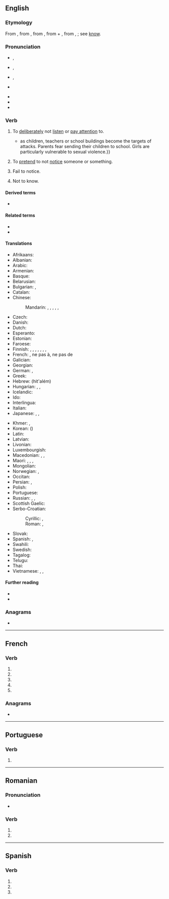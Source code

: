 {{also|ignoré}}
==English==

===Etymology===
{{root|en|ine-pro|*ǵneh₃-}}
From {{etyl|fr|en}} {{m|fr|ignorer}}, from {{etyl|la|en}} {{m|la|ignōrō||to have no knowledge of, mistake, take no notice of, ignore}}, from {{m|la|ignārus||not knowing}}, from {{m|la|in}} + {{m|la|gnārus||knowing}}, from {{m|la|gnōscō}}, {{m|la|nōscō}}; see [[know]].

===Pronunciation===
* {{a|RP}} {{enPR|ĭgnôʹ}}, {{IPA|en|/ɪɡˈnɔː/}}
* {{a|US}} {{enPR|ĭgnôrʹ}}, {{IPA|en|/ɪɡˈnɔɹ/}}
* {{a|rhotic|horse-hoarse}} {{enPR|ĭgnōrʹ}}, {{IPA|en|/ɪɡˈno(ː)ɹ/}}
* {{a|nonrhotic|horse-hoarse}} {{IPA|en|/ɪɡˈnoə/}}
* {{audio|en|En-us-ignore.ogg|Audio (US)}}
* {{rhymes|en|ɔː(ɹ)}}
* {{hyphenation|en|ig|nore}}

===Verb===
{{en-verb}} {{tlb|en|transitive}}

# To [[deliberately]] not [[listen]] or [[pay attention]] to.
#: {{ux|en|A problem '''ignored''' is a problem doubled.}}
#* {{quote-journal|en|date=2013-07-19|author=[http://www.theguardian.com/profile/marktran Mark Tran]
|volume=189|issue=6|page=1|magazine={{w|The Guardian Weekly}}
|title=[http://www.theguardian.com/global-development/2013/jul/12/war-denying-children-education Denied an education by war]
|passage=One particularly damaging, but often '''ignored''', effect of conflict on education is the proliferation of attacks on schools{{...}}as children, teachers or school buildings become the targets of attacks. Parents fear sending their children to school. Girls are particularly vulnerable to sexual violence.}}
#: {{syn|en|misheed|neglect|unmind|unheed|Thesaurus:ignore}}
#: {{ant|en|notice|recognize|watch|Thesaurus:pay attention}}
# To [[pretend]] to not [[notice]] someone or something.
#: {{syn|en|connive|dissimulate|overlook|[[turn a blind eye]] to|[[wink]] at}}
#: {{ant|en|notice|observe}}
# {{lb|en|obsolete}} Fail to notice.
#: {{syn|en|misheed|overlook|Thesaurus:fail to notice}}
# {{lb|en|obsolete}} Not to know.
#: {{syn|en|be [[ignorant]] of}}
#: {{ant|en|know}}

====Derived terms====
* {{l|en|ignorable}}

====Related terms====
* {{l|en|ignorance}}
* {{l|en|ignorant}}

====Translations====
{{trans-top|to deliberately pay no attention to}}
* Afrikaans: {{t|af|ignoreer}}
* Albanian: {{t|sq|injoroj}}
* Arabic: {{t|ar|تَجَاهَلَ}}
* Armenian: {{t+|hy|անտեսել}}
* Basque: {{t-needed|eu}}
* Belarusian: {{t|be|ігнарава́ць|impf|pf|sc=Cyrl}}
* Bulgarian: {{t+|bg|игнорирам}}, {{t+|bg|пренебрегвам}}
* Catalan: {{t+|ca|ignorar}}
* Chinese:
*: Mandarin: {{t+|cmn|忽視|sc=Hani}}, {{t+|cmn|忽视|tr=hūshì|sc=Hani}}, {{t+|cmn|忽略|tr=hūlüè|sc=Hani}}, {{t+|cmn|不理|tr=bù lǐ|sc=Hani}}, {{t+|cmn|不問|sc=Hani}}, {{t+|cmn|不问|tr=bù wèn|sc=Hani}}
* Czech: {{t+|cs|ignorovat}}
* Danish: {{t|da|ignorere}}
* Dutch: {{t+|nl|negeren}}
* Esperanto: {{t+|eo|ignori}}
* Estonian: {{t|et|tagasi lükkama}}
* Faroese: {{t-needed|fo}}
* Finnish: {{t+|fi|sivuuttaa}}, {{t|fi|jättää huomiotta}}, {{t|fi|[[ei]] [[ottaa huomioon]]}}, {{t|fi|[[olla]] [[huomata|huomaamatta]]}}, {{t|fi|[[nonsaleerata]]}}, {{t|fi|[[ignoroida]]}}, {{t|fi|[[olla]] [[välittää|välittämättä]]}}, {{t|fi|[[ei]] [[välittää]]}}
* French: {{t+|fr|ignorer}}, ne pas {{t+|fr|prêter attention}} à, ne pas {{t+|fr|tenir compte}} de
* Galician: {{t+|gl|ignorar}}
* Georgian: {{t|ka|უგულებელყოფს}}
* German: {{t+|de|ignorieren}}, {{t+|de|missachten}}
* Greek: {{t+|el|αγνοώ}}
* Hebrew: {{t+|he|הִתְעַלֵּם}} (hit'além)
* Hungarian: {{t|hu|nem vesz tudomást róla}}, {{t+|hu|elutasít}}, {{t+|hu|figyelmen kívül hagy}}
* Icelandic: {{t|is|hunsa}}
* Ido: {{t+|io|ignorar}}
* Interlingua: {{t|ia|ignorar}}
* Italian: {{t+|it|ignorare}}
* Japanese: {{t+|ja|無視|alt=無視する|tr=mushi suru}}, {{t+|ja|忽略|alt=忽略する|tr=kotsuryaku suru}}, {{t|ja|知らん顔|alt=知らん顔する|tr=shirankao suru}}
{{trans-mid}}
* Khmer: {{t|km|មិនធ្វើដឹងធ្វើឬ|tr=mɨn tvəə dəŋ tvəə rɨɨ|sc=Khmr}}, {{t|km|ធ្វើថ្លង់ធ្វើគ|tr=tvəə tlɑŋ tvəə kɔɔ|sc=Khmr}}
* Korean: {{t+|ko|무시하다}} ({{t|ko|[[無視]]-}})
* Latin: {{t|la|ignōrō}}
* Latvian: {{t|lv|noraidīt}}
* Livonian: {{t|liv|tāgiž likkõ}}
* Luxembourgish: {{t|lb|ignoréieren}}
* Macedonian: {{t|mk|игнорира}}, {{t|mk|пренебрегне }}, {{t|mk|запостави }}
* Maori: {{t|mi|pī}}, {{t|mi|whakangongo}}, {{t|mi|whakatuturi}}, {{t|mi|whakaririka}} {{qualifier|provocation}}
* Mongolian: {{t-needed|mn}}
* Norwegian: {{t|no|ignorere}}, {{t|no|overse}}
* Occitan: {{t+|oc|ignorar}}
* Persian: {{t|fa|چشم‌پوشی کردن|tr=čašm-puši kardan|sc=fa-Arab}}, {{t+|fa|نادیده گرفتن|tr=nâdide gereftan|sc=fa-Arab}}
* Polish: {{t+|pl|ignorować}}
* Portuguese: {{t+|pt|ignorar}}
* Russian: {{t+|ru|игнори́ровать}}, {{t+|ru|пренебрега́ть}}, {{t|ru|не принима́ть во внима́ние}}
* Scottish Gaelic: {{t|gd|leig seachad}}
* Serbo-Croatian:
*: Cyrillic: {{t|sh|игнорисати|sc=Cyrl}}, {{t|sh|игнорирати|sc=Cyrl}}
*: Roman: {{t|sh|ignorisati}}, {{t+|sh|ignorirati}}
* Slovak: {{t|sk|ignorovať}}
* Spanish: {{t+|es|ignorar}}, {{t+|es|desoír}}
* Swahili: {{t+|sw|puuza}}
* Swedish: {{t+|sv|ignorera}}
* Tagalog: {{t|tl|balewalain}}
* Telugu: {{t|te|విస్మరించు}}
* Thai: {{t+|th|เมิน}}
* Vietnamese: {{t+|vi|lơ}}, {{t+|vi|lờ}}, {{t+|vi|bơ}}
{{trans-bottom}}

====Further reading====
* {{R:Webster 1913}}
* {{R:Century 1911}}

===Anagrams===
* {{anagrams|en|a=eginor|Regino|eringo|ingoer|region}}

----

==French==

===Verb===
{{head|fr|verb form}}

# {{inflection of|fr|ignorer||1|s|pres|indc}}
# {{inflection of|fr|ignorer||3|s|pres|indc}}
# {{inflection of|fr|ignorer||1|s|pres|subj}}
# {{inflection of|fr|ignorer||3|s|pres|subj}}
# {{inflection of|fr|ignorer||2|s|impr}}

===Anagrams===
* {{l|fr|région}}

----

==Portuguese==

===Verb===
{{head|pt|verb form}}

# {{pt-verb-form-of|ignorar}}

----

==Romanian==

===Pronunciation===
* {{IPA|ro|[iɡˈnore]}}

===Verb===
{{head|ro|verb form}}

# {{verb form of|ro|ignora||3s|pres|sub}}
# {{verb form of|ro|ignora||3p|pres|sub}}

----

==Spanish==

===Verb===
{{head|es|verb form}}

# {{es-verb form of|ending=ar|mood=subjunctive|tense=present|pers=1|number=singular|ignorar}}
# {{es-verb form of|ending=ar|mood=subjunctive|tense=present|pers=2|formal=yes|number=singular|ignorar}}
# {{es-verb form of|ending=ar|mood=subjunctive|tense=present|pers=3|number=singular|ignorar}}